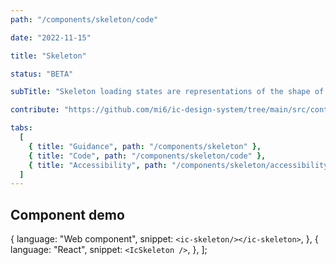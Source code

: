 ```yaml
---
path: "/components/skeleton/code"

date: "2022-11-15"

title: "Skeleton"

status: "BETA"

subTitle: "Skeleton loading states are representations of the shape of content that help inform users that a specific type of component is loading."

contribute: "https://github.com/mi6/ic-design-system/tree/main/src/content/structured/components/skeleton"

tabs:
  [
    { title: "Guidance", path: "/components/skeleton" },
    { title: "Code", path: "/components/skeleton/code" },
    { title: "Accessibility", path: "/components/skeleton/accessibility" },
  ]
---
```



## Component demo

  {
    language: "Web component",
    snippet: `<ic-skeleton/></ic-skeleton>`,
  },
  {
    language: "React",
    snippet: `<IcSkeleton />`,
  },
];

<ComponentPreview snippets={snippets}>
  <IcSkeleton />
</ComponentPreview>

<ComponentDetails component="ic-skeleton" />
